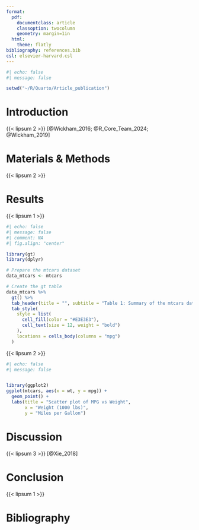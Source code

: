 ---
format:
  pdf:
    documentclass: article
    classoption: twocolumn
    geometry: margin=1in
  html:
    theme: flatly
bibliography: references.bib
csl: elsevier-harvard.csl
---

```{r}
#| echo: false
#| message: false

setwd("~/R/Quarto/Article_publication")
```

```{=latex}
\twocolumn[
  \begin{@twocolumnfalse}
    \begin{center}
      \textbf{\LARGE Quarto and R for Academic Writing} \\
      \vspace{0.25cm}
      \textbf{Houben S.\textsuperscript{1}}
    \end{center}
    \vspace{1cm}
    \text{Affiliation:} \\
    \text{\textsuperscript{1} : No affiliation} \\
    \section*{Abstract}
    {{< lipsum 1 >}}
    \vspace{1cm}
  \end{@twocolumnfalse}
]

``` 


# Introduction

{{< lipsum 2 >}} 
[@Wickham_2016; @R_Core_Team_2024; @Wickham_2019]

# Materials & Methods

{{< lipsum 2 >}}

# Results

{{< lipsum 1 >}}

\onecolumn
```{r}
#| echo: false
#| message: false
#| comment: NA
#| fig.align: "center"

library(gt)
library(dplyr)

# Prepare the mtcars dataset
data_mtcars <- mtcars        

# Create the gt table
data_mtcars %>%
  gt() %>%
  tab_header(title = "", subtitle = "Table 1: Summary of the mtcars dataset with various attributes.") %>%
  tab_style(
    style = list(
      cell_fill(color = "#E3E3E3"),
      cell_text(size = 12, weight = "bold")
    ),
    locations = cells_body(columns = "mpg") 
  )
```

\twocolumn


{{< lipsum 2 >}}

```{r}
#| echo: false
#| message: false


library(ggplot2)
ggplot(mtcars, aes(x = wt, y = mpg)) +
  geom_point() +
  labs(title = "Scatter plot of MPG vs Weight",
       x = "Weight (1000 lbs)",
       y = "Miles per Gallon")
```

# Discussion

{{< lipsum 3 >}}
[@Xie_2018]

# Conclusion

{{< lipsum 1 >}}

# Bibliography